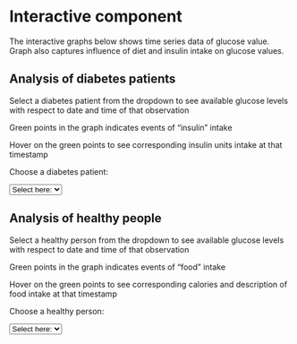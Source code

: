
# Interactive component

<p>The interactive graphs below shows time series data of glucose value. Graph also captures influence of diet and insulin intake on glucose values.</p>

<h2> Analysis of diabetes patients </h2>

<p>Select a diabetes patient from the dropdown to see available glucose levels with respect to date and time of that observation</p>

<p>Green points in the graph indicates events of "insulin" intake</p>

<p>Hover on the green points to see corresponding insulin units intake at that timestamp</p>

<label for="diabetes_patients">Choose a diabetes patient:</label>

<select id="patients" onChange="onSelectionFunction()">
  <option value="1">Select here:</option>
  <option value="1">Patient 1</option>
  <option value="2">Patient 2</option>
  <option value="3">Patient 3</option>
  <option value="4">Patient 4</option>
  <option value="5">Patient 5</option>
  <option value="6">Patient 6</option>
  <option value="7">Patient 7</option>
  <option value="8">Patient 8</option>
  <option value="9">Patient 9</option>
</select>

<div id="myplot"></div>

<script src="https://d3js.org/d3.v6.js"></script>
<script>

var total_width = 700;
var total_height = 300;

var margin = {top: 25, right: 0, bottom: 35, left: 45};
var w = total_width - margin.left - margin.right;
var h = total_height - margin.top - margin.bottom;

d3.select("div#myplot")
  .append("svg")
  .attr("id", "plot1")
  .attr("width", total_width)
  .attr("height", total_height)

var x_range = d3.scaleTime().range([0, w]);
var y_range = d3.scaleLinear().range([h, 0]);
  
var glucoseValuesRead = function (d) {
  return {
    patient: d.patient,
    datetime: d.datetime,
    glucose: +d.glucose
    }
};

var insulinValuesRead = function (d) {
  return {
    patient: d.patient,
    datetime: d.datetime,
    fast_insulin: +d.fast_insulin
    }
};

var svg = d3.select("svg#plot1").append("g")


onSelectionFunction = function() {

  var patient_id = document.getElementById('patients').value;

  svg.selectAll("g").remove()
  svg.selectAll("circle").remove()

  d3.csv("https://raw.githubusercontent.com/sd3415/DiabetesDataAnalysis/main/data/d3_plot_diabetes_glucose.csv", glucoseValuesRead)
    .then(function(data) {

    data = data.filter(d => d.patient === patient_id);

    data.forEach(function(d) {
      d.datetime = d3.timeParse("%Y-%m-%d %H:%M:%S")(d.datetime);
      d.glucose = +d.glucose;
    });

    x_range.domain(d3.extent(data, function(d) { return d.datetime; }));
    y_range.domain([0, d3.max(data, function(d) { return d.glucose; })]);

    var xAxis = d3.axisBottom().scale(x_range);
    var yAxis = d3.axisLeft().scale(y_range);

    svg.selectAll("dot")
      .data(data)
      .enter()
      .append("circle")
      .attr("cx", function(d) { return x_range(d.datetime) + margin.left; })
      .attr("cy", function(d) { return y_range(d.glucose) + margin.bottom; })
      .attr("r", 1)
      .attr("fill", "red")

    svg.append("g")
      .attr("class", "xAxis")
      .attr("transform", `translate(${margin.left}, ${total_height - margin.bottom})`)
      .call(xAxis);

    svg.append("text")
    .attr("text-anchor", "end")
    .attr("x", w)
    .attr("y", h + margin.bottom + margin.top)
    .text("Date and Time of the observation");

    svg.append("g")
      .attr("class", "yAxis")
      .attr("transform", `translate (${margin.left}, ${margin.top})`)
      .call(yAxis);

    svg.append("text")
      .attr("text-anchor", "end")
      .attr("transform", "rotate(-90)")
      .attr("y", -margin.left + 60)
      .attr("x", -margin.top - 20)
      .text("Glucose Level [mmol/l]")

    d3.csv("https://raw.githubusercontent.com/sd3415/DiabetesDataAnalysis/main/data/d3_plot_diabetes_insulin.csv", insulinValuesRead)
      .then(function(data) {

      data = data.filter(d => d.patient === patient_id);

      data.forEach(function(d) {
        d.datetime = d3.timeParse("%Y-%m-%d %H:%M:%S")(d.datetime);
        d.fast_insulin = +d.fast_insulin;
      });

      var tooltip = d3.select("#myplot").append("div")
                        .style("position", "relative")
                        .style("visibility", "hidden")
                        .text("This is a tooltip")
                        .style("color", "blue");


      svg.selectAll("dot2")
        .data(data)
        .enter()
        .append("circle")
        .attr("cx", function(d) { return d3.max([0, x_range(d.datetime)]) + margin.left; })
        .attr("cy", 265)
        .attr("r", 3.5)
        .attr("fill", "green")
        .on("mouseover", function(event, d) {
            tooltip.text(`Patient took fast insulin of ${d.fast_insulin} units`);
            return tooltip.style("visibility", "visible");
          })
        .on("mouseout", function() {return tooltip.style("visibility", "hidden");});
      
      })
      .catch(function(error) {
      console.log("There seems to be a problem in insulin values processing part")
    });    
    
    })
    .catch(function(error) {
    console.log("There seems to be a problem in glucose values processing part")
  });

};

</script>

<h2> Analysis of healthy people </h2>

<p>Select a healthy person from the dropdown to see available glucose levels with respect to date and time of that observation</p>

<p>Green points in the graph indicates events of "food" intake</p>

<p>Hover on the green points to see corresponding calories and description of food intake at that timestamp</p>

<label for="healthy_patients">Choose a healthy person:</label>

<select id="healthy_people" onChange="onSelectionFunctionHealthy()">
  <option value="1">Select here:</option>
  <option value="1">Person 1</option>
  <option value="2">Person 2</option>
  <option value="3">Person 3</option>
  <option value="4">Person 4</option>
  <option value="5">Person 5</option>
  <option value="6">Person 6</option>
  <option value="7">Person 7</option>
  <option value="8">Person 8</option>
  <option value="9">Person 9</option>
  <option value="10">Person 10</option>
  <option value="11">Person 11</option>
  <option value="12">Person 12</option>
  <option value="13">Person 13</option>
  <option value="14">Person 14</option>
  <option value="15">Person 15</option>
  <option value="16">Person 16</option>
  <option value="17">Person 17</option>
  <option value="18">Person 18</option>
  <option value="19">Person 19</option>
</select>

<div id="myplot2"></div>

<script>

var total_width = 700;
var total_height = 300;

var margin = {top: 25, right: 0, bottom: 35, left: 45};
var w = total_width - margin.left - margin.right;
var h = total_height - margin.top - margin.bottom;

d3.select("div#myplot2")
  .append("svg")
  .attr("id", "plot2")
  .attr("width", total_width)
  .attr("height", total_height)

var x_range = d3.scaleTime().range([0, w]);
var y_range = d3.scaleLinear().range([h, 0]);
  
var glucoseValuesRead = function (d) {
  return {
    patient: d.patient,
    datetime: d.datetime,
    glucose: +d.glucose
    }
};

var foodInfoRead = function (d) {
  return {
    patient: d.patient,
    datetime: d.datetime,
    description: d.description,
    calories: d.calories,
    balance: d.balance,
    quality: d.quality
    }
};

var svg2 = d3.select("svg#plot2").append("g")


onSelectionFunctionHealthy = function() {

  var person_id = document.getElementById('healthy_people').value;

  svg2.selectAll("g").remove()
  svg2.selectAll("circle").remove()

  d3.csv("https://raw.githubusercontent.com/sd3415/DiabetesDataAnalysis/main/data/d3_plot_glucose.csv", glucoseValuesRead)
    .then(function(data) {

    data = data.filter(d => d.patient === person_id);

    data.forEach(function(d) {
      d.datetime = d3.timeParse("%Y-%m-%d %H:%M")(d.datetime);
      d.glucose = +d.glucose;
    });

    x_range.domain(d3.extent(data, function(d) { return d.datetime; }));
    y_range.domain([0, d3.max(data, function(d) { return d.glucose; })]);

    var xAxis = d3.axisBottom().scale(x_range);
    var yAxis = d3.axisLeft().scale(y_range);

    svg2.selectAll("dot")
      .data(data)
      .enter()
      .append("circle")
      .attr("cx", function(d) { return x_range(d.datetime) + margin.left; })
      .attr("cy", function(d) { return y_range(d.glucose) + margin.bottom; })
      .attr("r", 4)
      .attr("fill", "red")

    svg2.append("g")
      .attr("class", "xAxis")
      .attr("transform", `translate(${margin.left}, ${total_height - margin.bottom})`)
      .call(xAxis);

    svg2.append("text")
    .attr("text-anchor", "end")
    .attr("x", w)
    .attr("y", h + margin.bottom + margin.top)
    .text("Date and Time of the observation");

    svg2.append("g")
      .attr("class", "yAxis")
      .attr("transform", `translate (${margin.left}, ${margin.top})`)
      .call(yAxis);

    svg2.append("text")
      .attr("text-anchor", "end")
      .attr("transform", "rotate(-90)")
      .attr("y", -margin.left + 60)
      .attr("x", -margin.top - 20)
      .text("Glucose Level [mmol/l]")

    d3.csv("https://raw.githubusercontent.com/sd3415/DiabetesDataAnalysis/main/data/d3_plot_food.csv", foodInfoRead)
      .then(function(data) {

      data = data.filter(d => d.patient === person_id);

      data.forEach(function(d) {
        d.datetime = d3.timeParse("%Y-%m-%d %H:%M")(d.datetime);
      });

      var tooltip2 = d3.select("#myplot2").append("div")
                        .style("position", "absolute")
                        .style("visibility", "hidden")
                        .text("This is a tooltip")
                        .style("color", "blue");

      svg2.selectAll("dot2")
        .data(data)
        .enter()
        .append("circle")
        .attr("cx", function(d) { return d3.max([0, x_range(d.datetime)]) + margin.left; })
        .attr("cy", 265)
        .attr("r", 3.5)
        .attr("fill", "green")
        .on("mouseover", function(event, d) {
            tooltip2.text(`Person took ${d.calories} calories of ${d.description} food`);
            return tooltip2.style("visibility", "visible");
          })
        .on("mouseout", function() {return tooltip2.style("visibility", "hidden");});
      
      })
      .catch(function(error) {
      console.log("There seems to be a problem in insulin values processing part")
    });    
    
    })
    .catch(function(error) {
    console.log("There seems to be a problem in glucose values processing part")
  });

};

</script>


